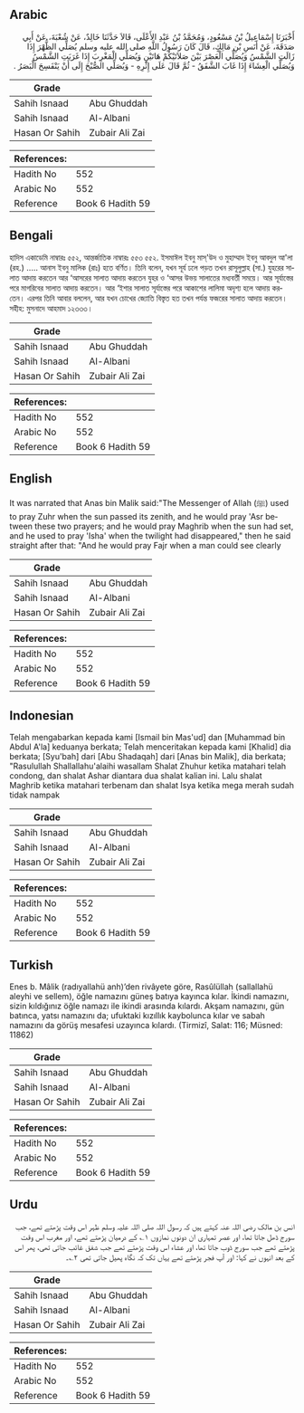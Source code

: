 ## Arabic


<div dir="rtl" lang="ar" style={{fontSize:'larger',backgroundColor:'#f8f9fa',padding:20}}>
أَخْبَرَنَا إِسْمَاعِيلُ بْنُ مَسْعُودٍ، وَمُحَمَّدُ بْنُ عَبْدِ الأَعْلَى، قَالاَ حَدَّثَنَا خَالِدٌ، عَنْ شُعْبَةَ، عَنْ أَبِي صَدَقَةَ، عَنْ أَنَسِ بْنِ مَالِكٍ، قَالَ كَانَ رَسُولُ اللَّهِ صلى الله عليه وسلم يُصَلِّي الظُّهْرَ إِذَا زَالَتِ الشَّمْسُ وَيُصَلِّي الْعَصْرَ بَيْنَ صَلاَتَيْكُمْ هَاتَيْنِ وَيُصَلِّي الْمَغْرِبَ إِذَا غَرَبَتِ الشَّمْسُ وَيُصَلِّي الْعِشَاءَ إِذَا غَابَ الشَّفَقُ - ثُمَّ قَالَ عَلَى إِثْرِهِ - وَيُصَلِّي الصُّبْحَ إِلَى أَنْ يَنْفَسِحَ الْبَصَرُ ‏.‏
</div>
<div style={{backgroundColor:'#f8f9fa',padding:20, marginBottom: 10}}><table> <thead> <tr> <th>Grade</th> <th></th> </tr> </thead> <tbody> <tr><td>Sahih Isnaad</td><td>Abu Ghuddah</td></tr><tr><td>Sahih Isnaad</td><td>Al-Albani</td></tr><tr><td>Hasan Or Sahih</td><td>Zubair Ali Zai</td></tr></tbody></table><table> <thead> <tr> <th>References:</th> <th></th> </tr> </thead> <tbody><tr><td>Hadith No</td><td>552</td></tr><tr><td>Arabic No</td><td>552</td></tr><tr><td>Reference</td><td>Book 6 Hadith 59</td></tr></tbody></table></div>

## Bengali


<div dir="ltr" lang="bn" style={{fontSize:'larger',backgroundColor:'#f8f9fa',padding:20}}>
হাদিস একাডেমি নাম্বারঃ ৫৫২, আন্তর্জাতিক নাম্বারঃ ৫৫৩ ৫৫২. ইসমাঈল ইবনু মাস্'উদ ও মুহাম্মাদ ইবনু আবদুল আ'লা (রহ.) ..... আনাস ইবনু মালিক (রাঃ) হতে বর্ণিত। তিনি বলেন, যখন সূর্য ঢলে পড়ত তখন রাসূলুল্লাহ (সা.) যুহরের সালাত আদায় করতেন আর ‘আসরের সালাত আদায় করতেন যুহর ও ‘আসর উভয় সালাতের মধ্যবর্তী সময়ে। আর সূর্যাস্তের পরে মাগরিবের সালাত আদায় করতেন। আর ‘ইশার সালাত সূর্যাস্তের পরে আকাশের লালিমা অদৃশ্য হলে আদায় করতেন। এরপর তিনি আবার বললেন, আর যখন চোখের জ্যোতি বিস্তৃত হত তখন পর্যন্ত ফজরের সালাত আদায় করতেন। সহীহ: মুসনাদে আহমাদ ১২৩৩৩।
</div>
<div style={{backgroundColor:'#f8f9fa',padding:20, marginBottom: 10}}><table> <thead> <tr> <th>Grade</th> <th></th> </tr> </thead> <tbody> <tr><td>Sahih Isnaad</td><td>Abu Ghuddah</td></tr><tr><td>Sahih Isnaad</td><td>Al-Albani</td></tr><tr><td>Hasan Or Sahih</td><td>Zubair Ali Zai</td></tr></tbody></table><table> <thead> <tr> <th>References:</th> <th></th> </tr> </thead> <tbody><tr><td>Hadith No</td><td>552</td></tr><tr><td>Arabic No</td><td>552</td></tr><tr><td>Reference</td><td>Book 6 Hadith 59</td></tr></tbody></table></div>

## English


<div dir="ltr" lang="en" style={{fontSize:'larger',backgroundColor:'#f8f9fa',padding:20}}>
It was narrated that Anas bin Malik said:"The Messenger of Allah (ﷺ) used to pray Zuhr when the sun passed its zenith, and he would pray 'Asr between these two prayers; and he would pray Maghrib when the sun had set, and he used to pray 'Isha' when the twilight had disappeared," then he said straight after that: "And he would pray Fajr when a man could see clearly
</div>
<div style={{backgroundColor:'#f8f9fa',padding:20, marginBottom: 10}}><table> <thead> <tr> <th>Grade</th> <th></th> </tr> </thead> <tbody> <tr><td>Sahih Isnaad</td><td>Abu Ghuddah</td></tr><tr><td>Sahih Isnaad</td><td>Al-Albani</td></tr><tr><td>Hasan Or Sahih</td><td>Zubair Ali Zai</td></tr></tbody></table><table> <thead> <tr> <th>References:</th> <th></th> </tr> </thead> <tbody><tr><td>Hadith No</td><td>552</td></tr><tr><td>Arabic No</td><td>552</td></tr><tr><td>Reference</td><td>Book 6 Hadith 59</td></tr></tbody></table></div>

## Indonesian


<div dir="ltr" lang="id" style={{fontSize:'larger',backgroundColor:'#f8f9fa',padding:20}}>
Telah mengabarkan kepada kami [Ismail bin Mas'ud] dan [Muhammad bin Abdul A'la] keduanya berkata; Telah menceritakan kepada kami [Khalid] dia berkata; [Syu'bah] dari [Abu Shadaqah] dari [Anas bin Malik], dia berkata; "Rasulullah Shallallahu'alaihi wasallam Shalat Zhuhur ketika matahari telah condong, dan shalat Ashar diantara dua shalat kalian ini. Lalu shalat Maghrib ketika matahari terbenam dan shalat Isya ketika mega merah sudah tidak nampak
</div>
<div style={{backgroundColor:'#f8f9fa',padding:20, marginBottom: 10}}><table> <thead> <tr> <th>Grade</th> <th></th> </tr> </thead> <tbody> <tr><td>Sahih Isnaad</td><td>Abu Ghuddah</td></tr><tr><td>Sahih Isnaad</td><td>Al-Albani</td></tr><tr><td>Hasan Or Sahih</td><td>Zubair Ali Zai</td></tr></tbody></table><table> <thead> <tr> <th>References:</th> <th></th> </tr> </thead> <tbody><tr><td>Hadith No</td><td>552</td></tr><tr><td>Arabic No</td><td>552</td></tr><tr><td>Reference</td><td>Book 6 Hadith 59</td></tr></tbody></table></div>

## Turkish


<div dir="ltr" lang="tr" style={{fontSize:'larger',backgroundColor:'#f8f9fa',padding:20}}>
Enes b. Mâlik (radıyallahü anh)’den rivâyete göre, Rasûlüllah (sallallahü aleyhi ve sellem), öğle namazını güneş batıya kayınca kılar. İkindi namazını, sizin kıldığınız öğle namazı ile ikindi arasında kılardı. Akşam namazını, gün batınca, yatsı namazını da; ufuktaki kızıllık kaybolunca kılar ve sabah namazını da görüş mesafesi uzayınca kılardı. (Tirmizî, Salat: 116; Müsned: 11862)
</div>
<div style={{backgroundColor:'#f8f9fa',padding:20, marginBottom: 10}}><table> <thead> <tr> <th>Grade</th> <th></th> </tr> </thead> <tbody> <tr><td>Sahih Isnaad</td><td>Abu Ghuddah</td></tr><tr><td>Sahih Isnaad</td><td>Al-Albani</td></tr><tr><td>Hasan Or Sahih</td><td>Zubair Ali Zai</td></tr></tbody></table><table> <thead> <tr> <th>References:</th> <th></th> </tr> </thead> <tbody><tr><td>Hadith No</td><td>552</td></tr><tr><td>Arabic No</td><td>552</td></tr><tr><td>Reference</td><td>Book 6 Hadith 59</td></tr></tbody></table></div>

## Urdu


<div dir="rtl" lang="ur" style={{fontSize:'larger',backgroundColor:'#f8f9fa',padding:20}}>
انس بن مالک رضی اللہ عنہ کہتے ہیں کہ رسول اللہ صلی اللہ علیہ وسلم ظہر اس وقت پڑھتے تھے، جب سورج ڈھل جاتا تھا، اور عصر تمہاری ان دونوں نمازوں ۱؎ کے درمیان پڑھتے تھے، اور مغرب اس وقت پڑھتے تھے جب سورج ڈوب جاتا تھا، اور عشاء اس وقت پڑھتے تھے جب شفق غائب جاتی تھی، پھر اس کے بعد انہوں نے کہا: اور آپ فجر پڑھتے تھے یہاں تک کہ نگاہ پھیل جاتی تھی ۲؎۔
</div>
<div style={{backgroundColor:'#f8f9fa',padding:20, marginBottom: 10}}><table> <thead> <tr> <th>Grade</th> <th></th> </tr> </thead> <tbody> <tr><td>Sahih Isnaad</td><td>Abu Ghuddah</td></tr><tr><td>Sahih Isnaad</td><td>Al-Albani</td></tr><tr><td>Hasan Or Sahih</td><td>Zubair Ali Zai</td></tr></tbody></table><table> <thead> <tr> <th>References:</th> <th></th> </tr> </thead> <tbody><tr><td>Hadith No</td><td>552</td></tr><tr><td>Arabic No</td><td>552</td></tr><tr><td>Reference</td><td>Book 6 Hadith 59</td></tr></tbody></table></div>